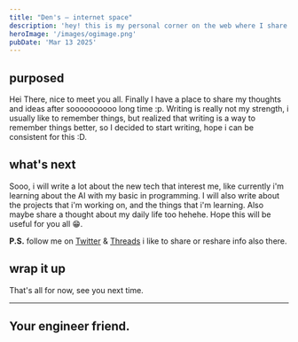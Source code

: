 ```yaml
---
title: "Den's – internet space"
description: 'hey! this is my personal corner on the web where I share my thoughts ideas, and projects.'
heroImage: '/images/ogimage.png'
pubDate: 'Mar 13 2025'
---
```


## purposed
Hei There, nice to meet you all. Finally I have a place to share my thoughts and ideas after soooooooooo long time :p. Writing is really not my strength, i usually like to remember things, but realized
that writing is a way to remember things better, so I decided to start writing, hope i can be consistent for this :D.

## what's next
Sooo, i will write a lot about the new tech that interest me, like currently i'm learning about the AI with my basic in programming.
I will also write about the projects that i'm working on, and the things that i'm learning.
Also maybe share a thought about my daily life too hehehe.
Hope this will be useful for you all 😁.


**P.S.** follow me on [Twitter](https://x.com/raymonddenny14) & [Threads](https://www.threads.net/@dennyraymond?hl=en) i like to share or reshare info also there.

## wrap it up
That's all for now, see you next time.

---
Your engineer friend.
---


